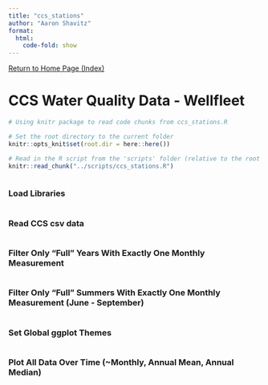 ```yaml
---
title: "ccs_stations"
author: "Aaron Shavitz"
format: 
  html:
    code-fold: show
---
```

[Return to Home Page (Index)](https://ashavitz.github.io/wellfleet_project/)

# CCS Water Quality Data - Wellfleet

```r
# Using knitr package to read code chunks from ccs_stations.R

# Set the root directory to the current folder
knitr::opts_knit$set(root.dir = here::here())

# Read in the R script from the 'scripts' folder (relative to the root project directory)
knitr::read_chunk("../scripts/ccs_stations.R")
```

```r
```

### Load Libraries
```r
```

### Read CCS csv data
```r
```

### Filter Only "Full" Years With Exactly One Monthly Measurement
```r
```

### Filter Only "Full" Summers With Exactly One Monthly Measurement (June - September)
```r
```

### Set Global ggplot Themes
```r
```

### Plot All Data Over Time (~Monthly, Annual Mean, Annual Median)
```r
```
